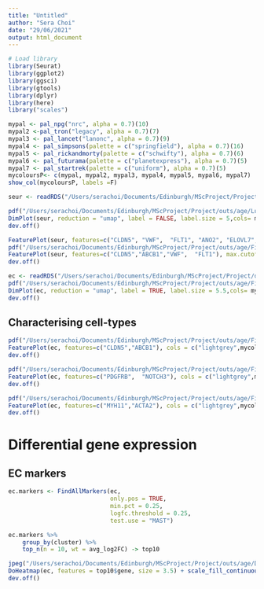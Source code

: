 ```yaml
---
title: "Untitled"
author: "Sera Choi"
date: "29/06/2021"
output: html_document
---
```


```r
# Load library
library(Seurat)
library(ggplot2)
library(ggsci)
library(gtools)
library(dplyr)
library(here)
library("scales")

mypal <- pal_npg("nrc", alpha = 0.7)(10)
mypal2 <-pal_tron("legacy", alpha = 0.7)(7)
mypal3 <- pal_lancet("lanonc", alpha = 0.7)(9)
mypal4 <- pal_simpsons(palette = c("springfield"), alpha = 0.7)(16)
mypal5 <- pal_rickandmorty(palette = c("schwifty"), alpha = 0.7)(6)
mypal6 <- pal_futurama(palette = c("planetexpress"), alpha = 0.7)(5)
mypal7 <- pal_startrek(palette = c("uniform"), alpha = 0.7)(5)
mycoloursP<- c(mypal, mypal2, mypal3, mypal4, mypal5, mypal6, mypal7)
show_col(mycoloursP, labels =F)
```


```r
seur <- readRDS("/Users/serachoi/Documents/Edinburgh/MScProject/Project/data/Luise.RDS")

pdf("/Users/serachoi/Documents/Edinburgh/MScProject/Project/outs/age/Luise_all_cells.pdf", width = 12)
DimPlot(seur, reduction = "umap", label = FALSE, label.size = 5,cols= mycoloursP[18:40]) 
dev.off()

```

```r
FeaturePlot(seur, features=c("CLDN5", "VWF",  "FLT1", "ANO2", "ELOVL7", "ABCB1"))
pdf("/Users/serachoi/Documents/Edinburgh/MScProject/Project/outs/age/Fig1_allcell_ec.pdf", width = 10, height = 5)
FeaturePlot(seur, features=c("CLDN5","ABCB1","VWF",  "FLT1"), max.cutoff = 6, label = TRUE)
dev.off()

```

```r
ec <- readRDS("/Users/serachoi/Documents/Edinburgh/MScProject/Project/data/processed/ecpc04.RDS")
pdf("/Users/serachoi/Documents/Edinburgh/MScProject/Project/outs/age/Fig1_ec.pdf", height = 5, width = 5)
DimPlot(ec, reduction = "umap", label = TRUE, label.size = 5.5,cols= mycoloursP[18:40]) +NoLegend()
dev.off()
```

## Characterising cell-types

```r
pdf("/Users/serachoi/Documents/Edinburgh/MScProject/Project/outs/age/Fig1_ec_marker.pdf", width = 10, height = 5)
FeaturePlot(ec, features=c("CLDN5","ABCB1"), cols = c("lightgrey",mycoloursP[18]), max.cutoff = 4)
dev.off()

pdf("/Users/serachoi/Documents/Edinburgh/MScProject/Project/outs/age/Fig1_p_marker.pdf", width = 10, height = 5)
FeaturePlot(ec, features=c("PDGFRB",  "NOTCH3"), cols = c("lightgrey",mycoloursP[19]), max.cutoff = 4)
dev.off()

pdf("/Users/serachoi/Documents/Edinburgh/MScProject/Project/outs/age/Fig1_smc_marker.pdf", width = 10, height = 5)
FeaturePlot(ec, features=c("MYH11","ACTA2"), cols = c("lightgrey",mycoloursP[21]), max.cutoff = 4)
dev.off()
```

# Differential gene expression

## EC markers

```r
ec.markers <- FindAllMarkers(ec, 
                             only.pos = TRUE, 
                             min.pct = 0.25, 
                             logfc.threshold = 0.25,
                             test.use = "MAST")

ec.markers %>%
    group_by(cluster) %>%
    top_n(n = 10, wt = avg_log2FC) -> top10

jpeg("/Users/serachoi/Documents/Edinburgh/MScProject/Project/outs/age/DEG_NVU.png")
DoHeatmap(ec, features = top10$gene, size = 3.5) + scale_fill_continuous(type = "viridis")
dev.off()
```




